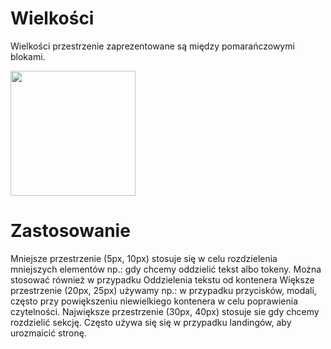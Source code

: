 

<Meta title="Przestrzenie" />

# Wielkości

Wielkości przestrzenie zaprezentowane są między pomarańczowymi blokami.

<div>
  <img src="assets/img/spacings.png" width="200px" />
</div>

# Zastosowanie

Mniejsze przestrzenie (5px, 10px) stosuje się w celu rozdzielenia mniejszych elementów
np.: gdy chcemy oddzielić tekst albo tokeny. Można stosować również w przypadku
Oddzielenia tekstu od kontenera
Większe przestrzenie (20px, 25px) używamy np.: w przypadku przycisków, modali,
często przy powiększeniu niewielkiego kontenera w celu poprawienia czytelności.
Największe przestrzenie (30px, 40px) stosuje sie gdy chcemy rozdzielić sekcję. Często uźywa się
się w przypadku landingów, aby urozmaicić stronę.
